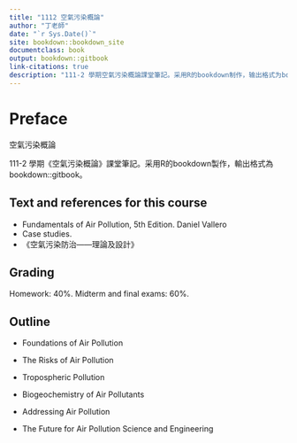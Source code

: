 ```yaml
---
title: "1112 空氣污染概論"
author: "丁老師"
date: "`r Sys.Date()`"
site: bookdown::bookdown_site
documentclass: book
output: bookdown::gitbook
link-citations: true
description: "111-2 學期空氣污染概論課堂筆記。采用R的bookdown制作，输出格式为bookdown::gitbook."
---
```



# Preface {-}

空氣污染概論

111-2 學期《空氣污染概論》課堂筆記。采用R的bookdown製作，輸出格式為bookdown::gitbook。

## Text and references for this course

- Fundamentals of Air Pollution, 5th Edition. Daniel Vallero
- Case studies.
- 《空氣污染防治——理論及設計》

## Grading

Homework: 40%.
Midterm and final exams: 60%.  


## Outline

- Foundations of Air Pollution

- The Risks of Air Pollution

- Tropospheric Pollution

- Biogeochemistry of Air Pollutants

- Addressing Air Pollution

- The Future for Air Pollution Science and Engineering

